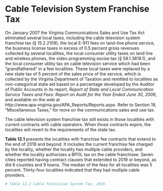 # Cable Television System Franchise Tax {#sec:cable-tv}

On January 2007 the Virginia Communications Sales and Use Tax Act eliminated several local taxes, including the cable television system franchise tax (§ 15.2.2108), the local E-911 fees on land-line phone service, the business license taxes in excess of 0.5 percent gross revenues collected by several localities, the local consumer utility taxes on land line and wireless phones, the video programming excise tax (§ 58.1.3818.1), and the local consumer utility tax on cable television service which had been “grandfathered” in a few localities. These local taxes were replaced by a new state tax of 5 percent of the sales price of the service, which is collected by the Virginia Department of Taxation and remitted to localities as non-categorical state aid based on a percentage developed by the Auditor of Public Accounts in its report, *Report of State and Local Communication Service Taxes and Fees: Report on Audit for the Year Ended June 30, 2006*, and available on the web at http://www.apa.virginia.gov/APA_Reports/Reports.aspx. Refer to Section 19, “Miscellaneous Taxes,” for more on the communications sales and use tax.

The cable television system franchise tax still exists in those localities with current contracts with cable operators. When those contracts expire, the localities will revert to the requirements of the state tax.

**Table 12.1** presents the localities with franchise fee contracts that extend to the end of 2019 and beyond. It includes the current franchise fee charged by the locality, whether the locality has multiple cable providers, and whether the locality authorizes a BPOL tax on the cable franchisee. Seven cities reported having contract clauses that extended to 2019 or beyond, as did 6 counties and 9 towns. The median of the fees for all localities was 5 percent. Thirty-four localities indicated that they had multiple cable providers.

```r
# Table 12.1 Cable Television System Tax, 2019
```
